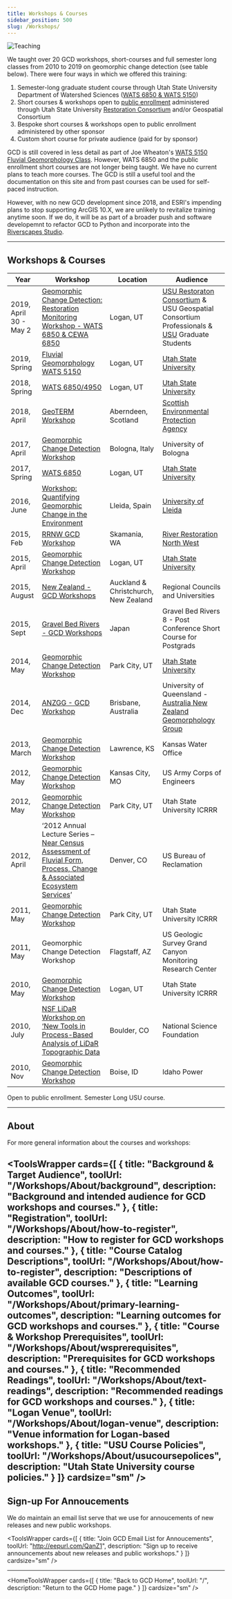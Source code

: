 ```yaml
---
title: Workshops & Courses
sidebar_position: 500
slug: /Workshops/
---
```


![Teaching](/img/workshops/teaching.jpg)

We taught over 20 GCD workshops, short-courses and full semester long classes from 2010 to 2019 on geomorphic change detection (see table below).  There were four ways in which we offered this training:
1. Semester-long graduate student course through Utah State University Department of Watershed Sciences ([WATS 6850 & WATS 5150](/Workshops/About/how-to-register))
2. Short courses & workshops open to [public enrollment](/Workshops/About/how-to-register) administered through Utah State University [Restoration Consortium](http://restoration.usu.edu) and/or Geospatial Consortium
3. Bespoke short courses & workshops open to public enrollment administered by other sponsor
4. Custom short course for private audience (paid for by sponsor)

GCD is still covered in less detail  as part of Joe Wheaton's [WATS 5150 Fluvial Geomorphology Class](https://riverscapes.github.io/Fluvial-Geomorphology/Assignments/module-07_GCD.html). However, WATS 6850 and the public enrollment short courses are not longer being taught. We have no current plans to teach more courses. The GCD is still a useful tool and the documentation on this site and from past courses can be used for self-paced instruction.

However, with no new GCD development since 2018, and ESRI's impending plans to stop supporting ArcGIS 10.X, we are unlikely to revitalize training anytime soon. If we do, it will be as part of a broader push and software developemnt to refactor GCD to Python and incorporate into the [Riverscapes Studio](https://qris.riverscapes.net). 


-----

## Workshops & Courses

| Year  | Workshop | Location | Audience |
| ------ | ------ | ------ | ------ |
| 2019, April 30 - May 2 | [Geomorphic Change Detection: Restoration Monitoring Workshop - WATS 6850 & CEWA 6850](/Workshops/2019/wats6850/) | Logan, UT | [USU Restoraton Consortium](http://restoration.usu.edu) & USU Geospatial Consortium Professionals & [USU](http://qcnr.usu.edu/wats//) Graduate Students <i class="fa fa-users" aria-hidden="true"></i> |
| 2019, Spring | [Fluvial Geomorphology WATS 5150](/Workshops/2019/wats5150/) <i class="fa fa-calendar" aria-hidden="true"></i> | Logan, UT | [Utah State University](http://qcnr.usu.edu/wats//) |
|2018, Spring | [WATS 6850/4950](http://gcdworkshop.joewheaton.org/workshop-schedules/2018/wats-6850---spring-2018) <i class="fa fa-calendar" aria-hidden="true"></i> | Logan, UT | [Utah State University](http://qcnr.usu.edu/wats//) |
|2018, April | [GeoTERM Workshop](/Workshops/2018/Aberdeen/) | Aberndeen, Scotland | [Scottish Environmental Protection Agency](https://www.sepa.org.uk/) |
|2017, April |[Geomorphic Change Detection Workshop](http://gcdworkshop.joewheaton.org/workshop-schedules/2017/university-of-bologna-italy---april-2017) |Bologna, Italy| University of Bologna |
| 2017, Spring | [WATS 6850](http://gcdworkshop.joewheaton.org/workshop-schedules/2017/usu-logan---spring-2017-semester-long) <i class="fa fa-calendar" aria-hidden="true"></i> | Logan, UT | [Utah State University](http://qcnr.usu.edu/wats//) |
| 2016, June | [Workshop: Quantifying Geomorphic Change in the Environment](http://gcdworkshop.joewheaton.org/workshop-schedules/2016/spain---june-2016) | Lleida, Spain | [University of Lleida](http://www.fluvialdynamics.com/) <i class="fa fa-users" aria-hidden="true"></i>|
| 2015, Feb | [RRNW GCD Workshop](http://gcdworkshop.joewheaton.org/workshop-schedules/2015/rrnw---february-2015) | Skamania, WA | [River Restoration North West](http://www.rrnwsymposium.org/program/) <i class="fa fa-users" aria-hidden="true"></i> |
| 2015, April | [Geomorphic Change Detection Workshop](http://gcdworkshop.joewheaton.org/workshop-schedules/2015/usu---april-2015) | Logan, UT | [Utah State University](http://qcnr.usu.edu/wats//) <i class="fa fa-users" aria-hidden="true"></i> |
| 2015, August | [New Zealand - GCD Workshops](http://gcdworkshop.joewheaton.org/workshop-schedules/2015/new-zealand---august-2016) | Auckland & Christchurch, New Zealand | Regional Councils and Universities |
| 2015, Sept | [Gravel Bed Rivers - GCD Workshops](http://gcdworkshop.joewheaton.org/workshop-schedules/2015/japan---gravel-bed-rivers-8---post-conference-short-course) | Japan | Gravel Bed Rivers 8 - Post Conference Short Course for Postgrads |
| 2014, May | [Geomorphic Change Detection Workshop](http://gcdworkshop.joewheaton.org/workshop-schedules/2014/usu---may-2014) | Park City, UT | [Utah State University](http://qcnr.usu.edu/wats//) <i class="fa fa-users" aria-hidden="true"></i> |
| 2014, Dec | [ANZGG - GCD Workshop](http://gcdworkshop.joewheaton.org/workshop-schedules/2014/anzgg---december-2014) | Brisbane, Australia | University of Queensland - [Australia New Zealand Geomorphology Group](http://www.anzgg.org/) <i class="fa fa-users" aria-hidden="true"></i> |
|2013, March | [Geomorphic Change Detection Workshop](http://gcdkwo.joewheaton.org/) |Lawrence, KS |Kansas Water Office |
|2012, May |[Geomorphic Change Detection Workshop](http://gcd-usace.joewheaton.org/) |Kansas City, MO | US Army Corps of Engineers |
|2012, May |[Geomorphic Change Detection Workshop](http://gcd.riverscapes.net/Workshops/) |Park City, UT | Utah State University ICRRR <i class="fa fa-users" aria-hidden="true"></i> |
|2012, April | ‘2012 Annual Lecture Series – [Near Census Assessment of Fluvial Form, Process,  Change & Associated Ecosystem Services](http://borlecture.joewheaton.org/home)’ |Denver, CO |US Bureau of Reclamation |
|2011, May | [Geomorphic Change Detection Workshop](http://gcd.riverscapes.net/Workshops/) |Park City, UT |Utah State University ICRRR <i class="fa fa-users" aria-hidden="true"></i> |
|2011, May |Geomorphic Change Detection Workshop |Flagstaff, AZ |US Geologic Survey Grand Canyon Monitoring Research Center |
|2010, May |[Geomorphic Change Detection Workshop](http://gcd.riverscapes.net/Workshops/) |Logan, UT |Utah State University ICRRR <i class="fa fa-users" aria-hidden="true"></i> |
|2010, July |[NSF LiDaR Workshop on ‘New Tools in Process-Based Analysis of LiDaR Topographic Data](https://opentopography.org/community/workshops/lidar2_2010) |Boulder, CO |National Science Foundation <i class="fa fa-users" aria-hidden="true"></i> |
|2010, Nov |[Geomorphic Change Detection Workshop](http://gcdworkshop.joewheaton.org/) |Boise, ID |Idaho Power |

<i class="fa fa-users" aria-hidden="true"></i> Open to public enrollment.
<i class="fa fa-calendar" aria-hidden="true"></i> Semester Long USU course.



-----
## About

For more general information about the courses and workshops:



<ToolsWrapper
  cards={[
    {
      title: "Background & Target Audience",
      toolUrl: "/Workshops/About/background",
      description: "Background and intended audience for GCD workshops and courses."
    },
    {
      title: "Registration",
      toolUrl: "/Workshops/About/how-to-register",
      description: "How to register for GCD workshops and courses."
    },
    {
      title: "Course Catalog Descriptions",
      toolUrl: "/Workshops/About/how-to-register",
      description: "Descriptions of available GCD courses."
    },
    {
      title: "Learning Outcomes",
      toolUrl: "/Workshops/About/primary-learning-outcomes",
      description: "Learning outcomes for GCD workshops and courses."
    },
    {
      title: "Course & Workshop Prerequisites",
      toolUrl: "/Workshops/About/wsprerequisites",
      description: "Prerequisites for GCD workshops and courses."
    },
    {
      title: "Recommended Readings",
      toolUrl: "/Workshops/About/text-readings",
      description: "Recommended readings for GCD workshops and courses."
    },
    {
      title: "Logan Venue",
      toolUrl: "/Workshops/About/logan-venue",
      description: "Venue information for Logan-based workshops."
    },
    {
      title: "USU Course Policies",
      toolUrl: "/Workshops/About/usucoursepolices",
      description: "Utah State University course policies."
    }
  ]}
  cardsize="sm"
/>
-----


## Sign-up For Annoucements

We do maintain an email list serve that we use for annoucements of new releases and new public workshops.



<ToolsWrapper
  cards={[
    {
      title: "Join GCD Email List for Annoucements",
      toolUrl: "http://eepurl.com/QanZ1",
      description: "Sign up to receive announcements about new releases and public workshops."
    }
  ]}
  cardsize="sm"
/>


------


<HomeToolsWrapper
  cards={[
    {
      title: "Back to GCD Home",
      toolUrl: "/",
      description: "Return to the GCD Home page."
    }
  ]}
  cardsize="sm"
/>